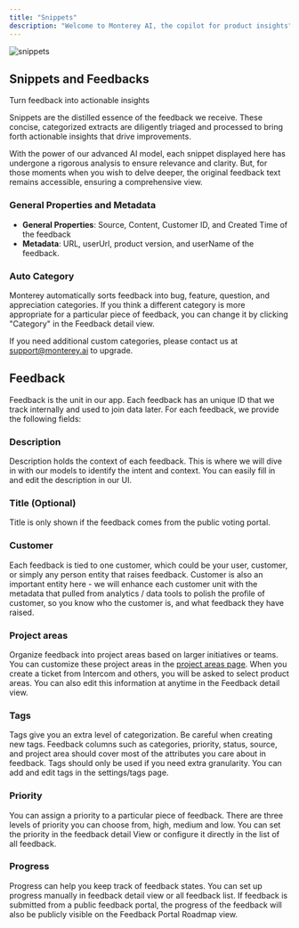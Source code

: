 ```yaml
---
title: "Snippets"
description: "Welcome to Monterey AI, the copilot for product insights"
---
```


![snippets](/images/snippets.png)
## Snippets and Feedbacks

Turn feedback into actionable insights

Snippets are the distilled essence of the feedback we receive. These concise, categorized extracts are diligently triaged and processed to bring forth actionable insights that drive improvements.

With the power of our advanced AI model, each snippet displayed here has undergone a rigorous analysis to ensure relevance and clarity. But, for those moments when you wish to delve deeper, the original feedback text remains accessible, ensuring a comprehensive view.

### General Properties and Metadata

- **General Properties**: Source, Content, Customer ID, and Created Time of the feedback
- **Metadata**: URL, userUrl, product version, and userName of the feedback.

### Auto Category

Monterey automatically sorts feedback into bug, feature, question, and appreciation categories. If you think a different category is more appropriate for a particular piece of feedback, you can change it by clicking "Category" in the Feedback detail view. 

If you need additional custom categories, please contact us at support@monterey.ai to upgrade.

## Feedback
Feedback is the unit in our app. Each feedback has an unique ID that we track internally and used to join data later.
For each feedback, we provide the following fields:


### Description

Description holds the context of each feedback. This is where we will dive in with our models to identify the intent and context.
You can easily fill in and edit the description in our UI.


### Title (Optional)

Title is only shown if the feedback comes from the public voting portal.


### Customer

Each feedback is tied to one customer, which could be your user, customer, or simply any person entity that raises feedback.
Customer is also an important entity here - we will enhance each customer unit with the metadata that pulled from analytics / data tools to polish the profile of customer, so you know who the customer is, and what feedback they have raised.


### Project areas

Organize feedback into project areas based on larger initiatives or teams. You can customize these project areas in the [project areas page](https://app.monterey.ai/w/default/settings/project-areas). When you create a ticket from Intercom and others, you will be asked to select product areas. You can also edit this information at anytime in the Feedback detail view.


### Tags

Tags give you an extra level of categorization. Be careful when creating new tags. Feedback columns such as categories, priority, status, source, and project area should cover most of the attributes you care about in feedback. Tags should only be used if you need extra granularity. You can add and edit tags in the settings/tags page.


### Priority

You can assign a priority to a particular piece of feedback. There are three levels of priority you can choose from, high, medium and low. You can set the priority in the feedback detail View or configure it directly in the list of all feedback.


### Progress

Progress can help you keep track of feedback states. You can set up progress manually in feedback detail view or all feedback list. If feedback is submitted from a public feedback portal, the progress of the feedback will also be publicly visible on the Feedback Portal Roadmap view.


